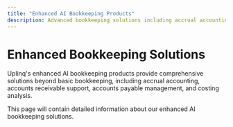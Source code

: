 ```yaml
---
title: "Enhanced AI Bookkeeping Products"
description: Advanced bookkeeping solutions including accrual accounting, A/R support, A/P support, and costing
---
```


# Enhanced Bookkeeping Solutions

Uplinq's enhanced AI bookkeeping products provide comprehensive solutions beyond basic bookkeeping, including accrual accounting, accounts receivable support, accounts payable management, and costing analysis.

This page will contain detailed information about our enhanced AI bookkeeping solutions.